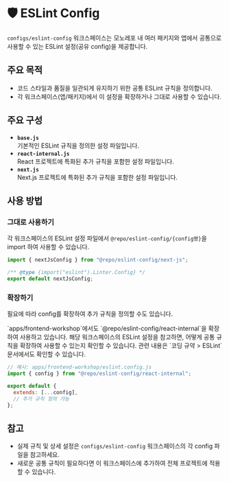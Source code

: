 
# 🛡️ ESLint Config

`configs/eslint-config` 워크스페이스는 모노레포 내 여러 패키지와 앱에서 공통으로 사용할 수 있는 ESLint 설정(공유 config)을 제공합니다.

## 주요 목적

- 코드 스타일과 품질을 일관되게 유지하기 위한 공통 ESLint 규칙을 정의합니다.
- 각 워크스페이스(앱/패키지)에서 이 설정을 확장하거나 그대로 사용할 수 있습니다.

## 주요 구성

- **`base.js`**\
  기본적인 ESLint 규칙을 정의한 설정 파일입니다.
- **`react-internal.js`**\
  React 프로젝트에 특화된 추가 규칙을 포함한 설정 파일입니다.
- **`next.js`**\
  Next.js 프로젝트에 특화된 추가 규칙을 포함한 설정 파일입니다.

## 사용 방법

### 그대로 사용하기

각 워크스페이스의 ESLint 설정 파일에서 `@repo/eslint-config/{config명}`을 import 하여 사용할 수 있습니다.

```js filename="apps/web/eslint.config.js"
import { nextJsConfig } from "@repo/eslint-config/next-js";

/** @type {import("eslint").Linter.Config} */
export default nextJsConfig;
```

### 확장하기

필요에 따라 config를 확장하여 추가 규칙을 정의할 수도 있습니다.

<Callout type="info">
  `apps/frontend-workshop`에서도 `@repo/eslint-config/react-internal`을 확장하여 사용하고 있습니다.
  해당 워크스페이스의 ESLint 설정을 참고하면, 어떻게 공통 규칙을 확장하여 사용할 수 있는지 확인할 수 있습니다.
  관련 내용은 <LocalizedLink href="/conventions/eslint">`코딩 규약 > ESLint`</LocalizedLink> 문서에서도 확인할 수 있습니다.
</Callout>

```js
// 예시: apps/frontend-workshop/eslint.config.js
import { config } from "@repo/eslint-config/react-internal";

export default {
  extends: [...config],
  // 추가 규칙 정의 가능
};
```

## 참고

- 실제 규칙 및 상세 설정은 `configs/eslint-config` 워크스페이스의 각 config 파일을 참고하세요.
- 새로운 공통 규칙이 필요하다면 이 워크스페이스에 추가하여 전체 프로젝트에 적용할 수 있습니다.
